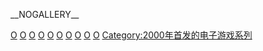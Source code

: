 [[Category:動作冒險遊戲|O]]
[[Category:卡普空電子遊戲系列|O]]
[[Category:恐怖遊戲|O]]
[[Category:日本鬼題材作品|O]]
[[Category:電子遊戲系列|O]]
[[Category:日本開發電子遊戲|O]]
[[Category:織田信長題材作品|O]]
[[Category:日本战国时代背景电子游戏|O]]
[[Category:安土桃山時代背景作品|O]]
[[Category:平行世界題材遊戲|O]]
[[Category:2000年首发的电子游戏系列|Category:2000年首发的电子游戏系列]]

__NOGALLERY__